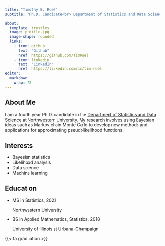 ```yaml
---
title: "Timothy B. Ruel"
subtitle: "Ph.D. Candidate<br> Department of Statistics and Data Science,<br> Northwestern University"

about: 
  template: trestles
  image: profile.jpg
  image-shape: rounded
  links: 
    - icon: github
      text: "Github"
      href: https://github.com/TimRuel
    - icon: linkedin
      text: "LinkedIn"
      href: https://linkedin.com/in/tim-ruel
editor: 
  markdown: 
    wrap: 72
---
```


## About Me

I am a fourth year Ph.D. candidate in the [Department of Statistics and Data Science](https://statistics.northwestern.edu/) at [Northwestern
University](https://www.northwestern.edu/). My research involves using Bayesian ideas such as Markov chain Monte Carlo to develop new methods and applications for approximating pseudolikelihood functions. 

## Interests

* Bayesian statistics
* Likelihood analysis
* Data science
* Machine learning


## Education

<ul class="ul-edu fa-ul"> <li><i class="fa-li fa fa-graduation-cap"></i> <div class="description"> <p class="course"> MS in Statistics, 2022 </p><p class="institution">Northwestern University</p></div></li><li><i class="fa-li fa fa-graduation-cap"></i><div class="description"><p class="course">BS in Applied Mathematics, Statistics, 2018</p><p class="institution">University of Illinois at Urbana-Champaign</p></div></li></ul>

{{< fa graduation >}}








